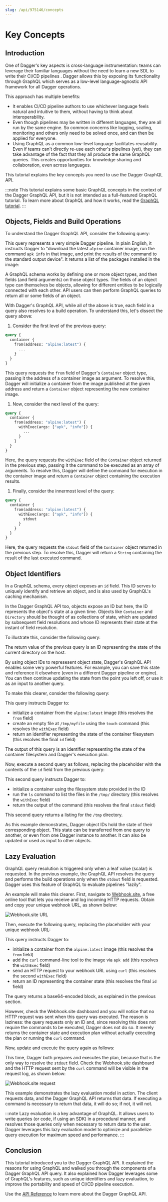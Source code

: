 ```yaml
---
slug: /api/975146/concepts
---
```



# Key Concepts

## Introduction

One of Dagger's key aspects is cross-language instrumentation: teams can leverage their familiar languages  without the need to learn a new SDL to write their CI/CD pipelines . Dagger allows this by exposing its functionality through GraphQL which serves as a low-level language-agnostic API framework for all Dagger operations.

This approach has multiple benefits:

- It enables CI/CD pipeline authors to use whichever language feels natural and intuitive to them, without having to think about interoperability.
- Even though pipelines may be written in different languages, they are all run by the same engine. So common concerns like logging, scaling, monitoring and others only need to be solved once, and can then be applied for everyone.
- Using GraphQL as a common low-level language facilitates reusability. Even if teams can't directly re-use each other's pipelines (yet), they can take advantage of the fact that they all produce the same GraphQL queries. This creates opportunities for knowledge sharing and collaboration, even across languages.

This tutorial explains the key concepts you need to use the Dagger GraphQL API.

:::note
This tutorial explains some basic GraphQL concepts in the context of the Dagger GraphQL API, but it is not intended as a full-featured GraphQL tutorial. To learn more about GraphQL and how it works, read the [GraphQL tutorial](https://graphql.org/learn/).
:::

## Objects, Fields and Build Operations

To understand the Dagger GraphQL API, consider the following query:

<Embed id="9SB8ePzCltX"/>

This query represents a very simple Dagger pipeline. In plain English, it instructs Dagger to "download the latest `alpine` container image, run the command `apk info` in that image, and print the results of the command to the standard output device". It returns a list of the packages installed in the image:

A GraphQL schema works by defining one or more object types, and then fields (and field arguments) on those object types. The fields of an object type can themselves be objects, allowing for different entities to be logically connected with each other. API users can then perform GraphQL queries to return all or some fields of an object.

With Dagger's GraphQL API, while all of the above is true, each field in a query also resolves to a build operation. To understand this, let's dissect the query above:

1. Consider the first level of the previous query:

  ```graphql
  query {
    container {
      from(address: "alpine:latest") {
        ...
      }
    }
  }
  ```

  This query requests the `from` field of Dagger's `Container` object type, passing it the address of a container image as argument. To resolve this, Dagger will initialize a container from the image published at the given address and return a `Container` object representing the new container image.

1. Now, consider the next level of the query:

  ```graphql
  query {
    container {
      from(address: "alpine:latest") {
        withExec(args: ["apk", "info"]) {
          ...
        }
      }
    }
  }
  ```

  Here, the query requests the `withExec` field of the `Container` object returned in the previous step, passing it the command to be executed as an array of arguments. To resolve this, Dagger will  define the command for execution in the container image and return a `Container` object containing the execution results.

1. Finally, consider the innermost level of the query:

  ```graphql
  query {
    container {
      from(address: "alpine:latest") {
        withExec(args: ["apk", "info"]) {
          stdout
        }
      }
    }
  }
  ```

  Here, the query requests the `stdout` field of the `Container` object returned in the previous step. To resolve this, Dagger will return a `String` containing the result of the last executed command.

## Object Identifiers

In a GraphQL schema, every object exposes an `id` field. This ID serves to uniquely identify and retrieve an object, and is also used by GraphQL's caching mechanism.

In the Dagger GraphQL API too, objects expose an ID but here, the ID represents the object's state at a given time. Objects like `Container` and `Directory` should be thought of as collections of state, which are updated by subsequent field resolutions and whose ID represents their state at the instant of field resolution.

To illustrate this, consider the following query:

<Embed id="8I0c_SMKQbj"/>

The return value of the previous query is an ID representing the state of the current directory on the host.

By using object IDs to represesent object state, Dagger's GraphQL API enables some very powerful features. For example, you can save this state and reference it elsewhere (even in a different Dagger pipeline or engine). You can then continue updating the state from the point you left off, or use it as an input to another query.

To make this clearer, consider the following query:

<Embed id="PE1GJrfZODq"/>

This query instructs Dagger to:

- initialize a container from the `alpine:latest` image (this resolves the `from` field)
- create an empty file at `/tmp/myfile` using the `touch` command (this resolves the `withExec` field)
- return an identifier representing the state of the container filesystem (this resolves the final `id` field)

The output of this query is an identifier representing the state of the container filesystem and Dagger's execution plan.

Now, execute a second query as follows, replacing the placeholder with the contents of the `id` field from the previous query:

<Embed id="DKUH7PI5Yt0"/>

This second query instructs Dagger to:

- initialize a container using the filesystem state provided in the ID
- run the `ls` command to list the files in the `/tmp/` directory (this resolves the `withExec` field)
- return the output of the command (this resolves the final `stdout` field)

This second query returns a listing for the `/tmp` directory.

As this example demonstrates, Dagger object IDs hold the state of their corresponding object. This state can be transferred from one query to another, or even from one Dagger instance to another. It can also be updated or used as input to other objects.

## Lazy Evaluation

GraphQL query resolution is triggered only when a leaf value (scalar) is requested. In the previous example, the GraphQL API resolves the query and performs the build operations only when the `stdout` field is requested. Dagger uses this feature of GraphQL to evaluate pipelines "lazily".

An example will make this clearer. First, navigate to [Webhook.site](https://webhook.site), a free online tool that lets you receive and log incoming HTTP requests. Obtain and copy your unique webhook URL, as shown below:

![Webhook.site URL](/img/current/api/webhook-1.png)

Then, execute the following query, replacing the placeholder with your unique webhook URL:

<Embed id="NuLZcSHaNno"/>

This query instructs Dagger to:

- initialize a container from the `alpine:latest` image (this resolves the `from` field)
- add the `curl` command-line tool to the image via `apk add` (this resolves the `withExec` field)
- send an HTTP request to your webhook URL using `curl` (this resolves the second `withExec` field)
- return an ID representing the container state (this resolves the final `id` field)

The query returns a base64-encoded block, as explained in the previous section.

However, check the Webhook.site dashboard and you will notice that no HTTP request was sent when this query was executed. The reason is laziness: the query requests only an ID and, since resolving this does not require the commands to be executed, Dagger does not do so. It merely returns the container state and execution plan without actually executing the plan or running the `curl` command.

Now, update and execute the query again as follows:

<Embed id="SLtXQ4lvqNS"/>

This time, Dagger both prepares and executes the plan, because that is the only way to resolve the `stdout` field. Check the Webhook.site dashboard and the HTTP request sent by the `curl` command will be visible in the request log, as shown below:

![Webhook.site request](/img/current/api/webhook-2.png)

This example demonstrates the lazy evaluation model in action. The client requests data, and the Dagger GraphQL API returns that data. If executing a command is necessary to return that data, it will do so; if not, it will not.

:::note
Lazy evaluation is a key advantage of GraphQL. It allows users to write queries (or code, if using an SDK) in a procedural manner, and resolves those queries only when necessary to return data to the user. Dagger leverages this lazy evaluation model to optimize and parallelize query execution for maximum speed and performance.
:::

## Conclusion

This tutorial introduced you to the Dagger GraphQL API. It explained the reasons for using GraphQL and walked you through the components of a Dagger GraphQL API query. It also explained how Dagger leverages some of GraphQL's features, such as unique identifiers and lazy evaluation, to improve the portability and speed of CI/CD pipeline execution.

Use the [API Reference](https://docs.dagger.io/api/reference) to learn more about the Dagger GraphQL API.
